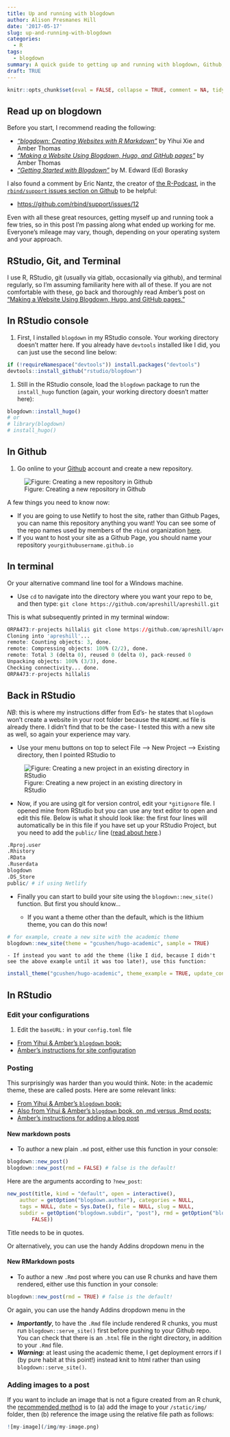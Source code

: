 ```yaml
---
title: Up and running with blogdown
author: Alison Presmanes Hill
date: '2017-05-17'
slug: up-and-running-with-blogdown
categories:
  - R
tags:
  - blogdown
summary: A quick guide to getting up and running with blogdown, Github, and Netlify
draft: TRUE
---
```


```r
knitr::opts_chunk$set(eval = FALSE, collapse = TRUE, comment = NA, tidy = FALSE)
```


## Read up on blogdown

Before you start, I recommend reading the following:

* _["blogdown: Creating Websites with R Markdown"](https://bookdown.org/yihui/blogdown/)_ by Yihui Xie and Amber Thomas
* _["Making a Website Using Blogdown, Hugo, and GitHub pages"](https://proquestionasker.github.io/blog/Making_Site/)_ by Amber Thomas
* _["Getting Started with Blogdown"](https://www.znmeb.mobi/2017/05/12/getting-started-with-blogdown/)_ by M. Edward (Ed) Borasky

I also found a comment by Eric Nantz, the creator of [the R-Podcast](http://r-podcast.org), in the [`rbind/support` issues section on Github](https://github.com/rbind/support) to be helpful:

* [https://github.com/rbind/support/issues/12](https://github.com/rbind/support/issues/12)

Even with all these great resources, getting myself up and running took a few tries, so in this post I'm passing along what ended up working for me. Everyone's mileage may vary, though, depending on your operating system and your approach.

## RStudio, Git, and Terminal

I use R, RStudio, git (usually via gitlab, occasionally via github), and terminal regularly, so I'm assuming familiarity here with all of these. If you are not comfortable with these, go back and thoroughly read Amber's post on ["Making a Website Using Blogdown, Hugo, and GitHub pages."](https://proquestionasker.github.io/blog/Making_Site/)

## In RStudio console



1. First, I installed `blogdown` in my RStudio console. Your working directory doesn't matter here. If you already have `devtools` installed like I did, you can just use the second line below:

```r
if (!requireNamespace("devtools")) install.packages("devtools")
devtools::install_github("rstudio/blogdown")
```

1. Still in the RStudio console, load the `blogdown` package to run the `install_hugo` function (again, your working directory doesn't matter here): 

```r
blogdown::install_hugo()
# or
# library(blogdown)
# install_hugo()
```

## In Github

1. Go online to your [Github](https://github.com) account and create a new repository. 

![Figure: Creating a new repository in Github](/img/github-new-repo.png)

A few things you need to know now:

* If you are going to use Netlify to host the site, rather than Github Pages, you can name this repository anything you want! You can see some of the repo names used by members of the `rbind` organization [here](https://github.com/rbind/repositories).
* If you want to host your site as a Github Page, you should name your repository `yourgithubusername.github.io`
    
## In terminal

Or your alternative command line tool for a Windows machine.
    
* Use `cd` to navigate into the directory where you want your repo to be, and then type:
`git clone https://github.com/apreshill/apreshill.git`

This is what subsequently printed in my terminal window:

```r
ORPA473:r-projects hillali$ git clone https://github.com/apreshill/apreshill.git
Cloning into 'apreshill'...
remote: Counting objects: 3, done.
remote: Compressing objects: 100% (2/2), done.
remote: Total 3 (delta 0), reused 0 (delta 0), pack-reused 0
Unpacking objects: 100% (3/3), done.
Checking connectivity... done.
ORPA473:r-projects hillali$ 
```

## Back in RStudio

_NB_: this is where my instructions differ from Ed's- he states that `blogdown` won't create a website in your root folder because the `README.md` file is already there. I didn't find that to be the case- I tested this with a new site as well, so again your experience may vary.

* Use your menu buttons on top to select File --> New Project --> Existing directory, then I pointed RStudio to 

![Figure: Creating a new project in an existing directory in RStudio](/img/r-project-existing-directory.png)

* Now, if you are using git for version control, edit your `*gitignore` file. I opened mine from RStudio but you can use any text editor to open and edit this file. Below is what it should look like: the first four lines will automatically be in this file if you have set up your RStudio Project, but you need to add the `public/` line ([read about here](https://bookdown.org/yihui/blogdown/version-control.html).)

```r
.Rproj.user
.Rhistory
.RData
.Ruserdata
blogdown
.DS_Store
public/ # if using Netlify
```


* Finally you can start to build your site using the `blogdown::new_site()` function. But first you should know...

    - If you want a theme other than the default, which is the lithium theme, you can do this now!
    
```r
# for example, create a new site with the academic theme
blogdown::new_site(theme = "gcushen/hugo-academic", sample = TRUE)
```

    
    - If instead you want to add the theme (like I did, because I didn't see the above example until it was too late!), use this function:
    
```r
install_theme("gcushen/hugo-academic", theme_example = TRUE, update_config = TRUE)
```

## In RStudio

### Edit your configurations

1. Edit the `baseURL:` in your `config.toml` file

* [From Yihui & Amber's `blogdown` book:](https://bookdown.org/yihui/blogdown/configuration.html#toml-syntax)
* [Amber's instructions for site configuration](https://proquestionasker.github.io/blog/Making_Site/#site-configuration)


### Posting

This surprisingly was harder than you would think. Note: in the academic theme, these are called posts. Here are some relevant links:

* [From Yihui & Amber's `blogdown` book:](https://bookdown.org/yihui/blogdown/rstudio-ide.html)
* [Also from Yihui & Amber's `blogdown` book, on .md versus .Rmd posts:](https://bookdown.org/yihui/blogdown/output-format.html)
* [Amber's instructions for adding a blog post](https://proquestionasker.github.io/blog/Making_Site/#adding-a-blog-post-or-portfolio-piece)

#### New markdown posts

* To author a new plain `.md` post, either use this function in your console:

```r
blogdown::new_post()
blogdown::new_post(rmd = FALSE) # false is the default!
```

Here are the arguments according to `?new_post`:

```r
new_post(title, kind = "default", open = interactive(), 
    author = getOption("blogdown.author"), categories = NULL, 
    tags = NULL, date = Sys.Date(), file = NULL, slug = NULL, 
    subdir = getOption("blogdown.subdir", "post"), rmd = getOption("blogdown.rmd", 
        FALSE))
```

Title needs to be in quotes.

Or alternatively, you can use the handy Addins dropdown menu in the 

#### New RMarkdown posts

* To author a new `.Rmd` post where you can use R chunks and have them rendered, either use this function in your console:

```r
blogdown::new_post(rmd = TRUE) # false is the default!
```

Or again, you can use the handy Addins dropdown menu in the 

* _**Importantly**_, to have the `.Rmd` file include rendered R chunks, you must run `blogdown::serve_site()` first before pushing to your Github repo. You can check that there is an `.html` file in the right directory, in addition to your `.Rmd` file. 
* _**Warning:**_ at least using the academic theme, I get deployment errors if I (by pure habit at this point!) instead knit to html rather than using `blogdown::serve_site()`. 


### Adding images to a post

If you want to include an image that is not a figure created from an R chunk, the [recommended method](https://github.com/rstudio/blogdown/issues/45) is to (a) add the image to your `/static/img/` folder, then (b) reference the image using the relative file path as follows:

```r
![my-image](/img/my-image.png)
```


